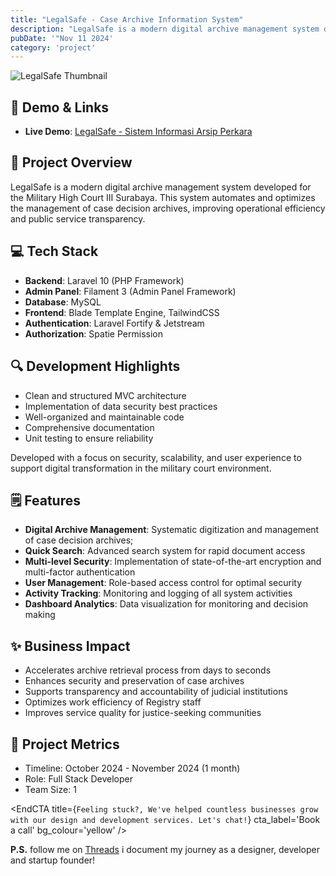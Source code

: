 ```yaml
---
title: "LegalSafe - Case Archive Information System"
description: "LegalSafe is a modern digital archive management system developed for the Military High Court III Surabaya. This system automates and optimizes the management of case decision archives, improving operational efficiency and public service transparency."
pubDate: '"Nov 11 2024'
category: 'project'
---
```

![LegalSafe Thumbnail](/assets/projects/legalsafe/thumb.png)

## 🔗 Demo & Links
- **Live Demo**: [LegalSafe - Sistem Informasi Arsip Perkara](https://siaperkara.jiwakreator.com)

## 📖 Project Overview
LegalSafe is a modern digital archive management system developed for the Military High Court III Surabaya. This system automates and optimizes the management of case decision archives, improving operational efficiency and public service transparency.

## 💻 Tech Stack
- **Backend**: Laravel 10 (PHP Framework)
- **Admin Panel**: Filament 3 (Admin Panel Framework)
- **Database**: MySQL
- **Frontend**: Blade Template Engine, TailwindCSS
- **Authentication**: Laravel Fortify & Jetstream
- **Authorization**: Spatie Permission

## 🔍 Development Highlights
- Clean and structured MVC architecture
- Implementation of data security best practices
- Well-organized and maintainable code
- Comprehensive documentation
- Unit testing to ensure reliability

Developed with a focus on security, scalability, and user experience to support digital transformation in the military court environment.

## 🗒️ Features
- **Digital Archive Management**: Systematic digitization and management of case decision archives;
- **Quick Search**: Advanced search system for rapid document access
- **Multi-level Security**: Implementation of state-of-the-art encryption and multi-factor authentication
- **User Management**: Role-based access control for optimal security
- **Activity Tracking**: Monitoring and logging of all system activities
- **Dashboard Analytics**: Data visualization for monitoring and decision making

## ✨ Business Impact
- Accelerates archive retrieval process from days to seconds
- Enhances security and preservation of case archives
- Supports transparency and accountability of judicial institutions
- Optimizes work efficiency of Registry staff
- Improves service quality for justice-seeking communities

## 📝 Project Metrics
- Timeline: October 2024 - November 2024 (1 month)
- Role: Full Stack Developer
- Team Size: 1


<EndCTA
	title={`Feeling stuck?, We've helped countless businesses grow with our design and development services. Let's chat!`}
	cta_label='Book a call'
	bg_colour='yellow'
/>


**P.S.** follow me on [Threads](https://threads.net/@andrian.chyn) i document my journey as a designer, developer and startup founder!